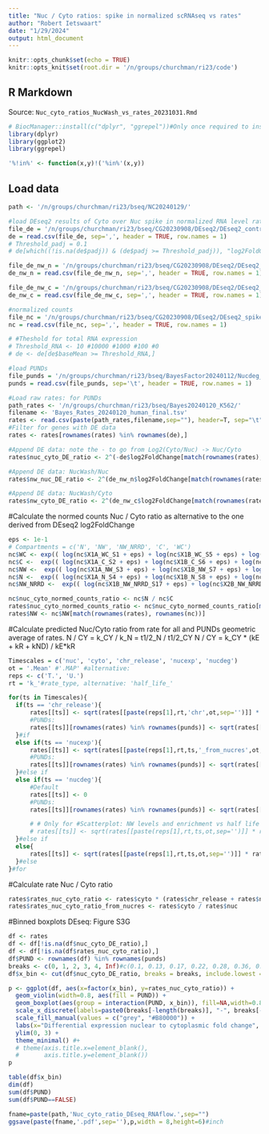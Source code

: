 ```yaml
---
title: "Nuc / Cyto ratios: spike in normalized scRNAseq vs rates"
author: "Robert Ietswaart"
date: "1/29/2024"
output: html_document
---
```


```r
knitr::opts_chunk$set(echo = TRUE)
knitr::opts_knit$set(root.dir = '/n/groups/churchman/ri23/code')
```

## R Markdown
Source: `Nuc_cyto_ratios_NucWash_vs_rates_20231031.Rmd`
```r
# BiocManager::install(c("dplyr", "ggrepel"))#Only once required to install
library(dplyr)
library(ggplot2)
library(ggrepel)

'%!in%' <- function(x,y)!('%in%'(x,y))
```

## Load data
```r
path <- '/n/groups/churchman/ri23/bseq/NC20240129/'

#load DEseq2 results of Cyto over Nuc spike in normalized RNA level ratios: so inverse of Nuc / Cyto
file_de = '/n/groups/churchman/ri23/bseq/CG20230908/DEseq2/DEseq2_contrast_condition_C_vs_N.csv'
de = read.csv(file_de, sep=',', header = TRUE, row.names = 1)
# Threshold_padj = 0.1
# de[which((!is.na(de$padj)) & (de$padj >= Threshold_padj)), "log2FoldChange"] <- 0

file_de_nw_n = '/n/groups/churchman/ri23/bseq/CG20230908/DEseq2/DEseq2_contrast_condition_NW_vs_N.csv'
de_nw_n = read.csv(file_de_nw_n, sep=',', header = TRUE, row.names = 1)

file_de_nw_c = '/n/groups/churchman/ri23/bseq/CG20230908/DEseq2/DEseq2_contrast_condition_NW_vs_C.csv'
de_nw_c = read.csv(file_de_nw_c, sep=',', header = TRUE, row.names = 1)

#normalized counts
file_nc = '/n/groups/churchman/ri23/bseq/CG20230908/DEseq2/DEseq2_spikein_normed_counts.csv'
nc = read.csv(file_nc, sep=',', header = TRUE, row.names = 1)

# #Theshold for total RNA expression
# Threshold_RNA <- 10 #10000 #1000 #100 #0
# de <- de[de$baseMean >= Threshold_RNA,]

#load PUNDs
file_punds = '/n/groups/churchman/ri23/bseq/BayesFactor20240112/Nucdeg_20240112_human_final.tsv'
punds = read.csv(file_punds, sep='\t', header = TRUE, row.names = 1)

#Load raw rates: for PUNDs
path_rates <- '/n/groups/churchman/ri23/bseq/Bayes20240120_K562/'
filename <- 'Bayes_Rates_20240120_human_final.tsv'
rates <- read.csv(paste(path_rates,filename,sep=""), header=T, sep="\t", row.names = 1)
#Filter for genes with DE data
rates <- rates[rownames(rates) %in% rownames(de),]

#Append DE data: note the - to go from Log2(Cyto/Nuc) -> Nuc/Cyto
rates$nuc_cyto_DE_ratio <- 2^(-de$log2FoldChange[match(rownames(rates), rownames(de))])

#Append DE data: NucWash/Nuc
rates$nw_nuc_DE_ratio <- 2^(de_nw_n$log2FoldChange[match(rownames(rates), rownames(de_nw_n))])

#Append DE data: NucWash/Cyto
rates$nw_cyto_DE_ratio <- 2^(de_nw_c$log2FoldChange[match(rownames(rates), rownames(de_nw_c))])
```

#Calculate the normed counts Nuc / Cyto ratio 
as alternative to the one derived from DEseq2 log2FoldChange
```r
eps <- 1e-1
# Compartments = c('N', 'NW', 'NW_NRRD', 'C', 'WC')
nc$WC <- exp(( log(nc$X1A_WC_S1 + eps) + log(nc$X1B_WC_S5 + eps) + log(nc$X2B_WC_S9 + eps) + log(nc$X2C_WC_S13 + eps) ) / 4)
nc$C <-  exp(( log(nc$X1A_C_S2 + eps) + log(nc$X1B_C_S6 + eps) + log(nc$X2B_C_S10 + eps) + log(nc$X2C_C_S14 + eps) ) / 4)
nc$NW <-  exp(( log(nc$X1A_NW_S3 + eps) + log(nc$X1B_NW_S7 + eps) + log(nc$X2B_NW_S11 + eps) + log(nc$X2C_NW_S15 + eps) ) / 4)
nc$N <-  exp(( log(nc$X1A_N_S4 + eps) + log(nc$X1B_N_S8 + eps) + log(nc$X2B_N_S12 + eps) + log(nc$X2C_N_S16 + eps) ) / 4)
nc$NW_NRRD <-  exp(( log(nc$X1B_NW_NRRD_S17 + eps) + log(nc$X2B_NW_NRRD_S18 + eps) + log(nc$X2C_NW_NRRD_S19 + eps) ) / 3)

nc$nuc_cyto_normed_counts_ratio <- nc$N / nc$C
rates$nuc_cyto_normed_counts_ratio <- nc$nuc_cyto_normed_counts_ratio[match(rownames(rates), rownames(nc))]
rates$NW <- nc$NW[match(rownames(rates), rownames(nc))]
```


#Calculate predicted Nuc/Cyto ratio from rate for all and PUNDs
geometric average of rates.
N / CY = k_CY / k_N = t1/2_N / t1/2_CY
N / CY = k_CY * (kE + kR + kND) / kE*kR
```r
Timescales = c('nuc', 'cyto', 'chr_release', 'nucexp', 'nucdeg')
ot = '.Mean' #'.MAP' #alternative: 
reps <- c('T.', 'U.')
rt = 'k_'#rate_type, alternative: 'half_life_'

for(ts in Timescales){
  if(ts == 'chr_release'){
      rates[[ts]] <- sqrt(rates[[paste(reps[1],rt,'chr',ot,sep='')]] * rates[[paste(reps[2],rt,'chr',ot,sep='')]])
      #PUNDs:
      rates[[ts]][rownames(rates) %in% rownames(punds)] <- sqrt(rates[[paste(reps[1],rt,ts,'_from_nucdeg.MAP',sep='')]][rownames(rates) %in% rownames(punds)] * rates[[paste(reps[2],rt,ts,'_from_nucdeg.MAP',sep='')]][rownames(rates) %in% rownames(punds)])
  }#if
  else if(ts == 'nucexp'){
      rates[[ts]] <- sqrt(rates[[paste(reps[1],rt,ts,'_from_nucres',ot,sep='')]] * rates[[paste(reps[2],rt,ts,'_from_nucres',ot,sep='')]])
      #PUNDs:
      rates[[ts]][rownames(rates) %in% rownames(punds)] <- sqrt(rates[[paste(reps[1],rt,ts,'_from_nucdeg.MAP',sep='')]][rownames(rates) %in% rownames(punds)] * rates[[paste(reps[2],rt,ts,'_from_nucdeg.MAP',sep='')]][rownames(rates) %in% rownames(punds)]) 
  }#else if 
  else if(ts == 'nucdeg'){
      #Default
      rates[[ts]] <- 0
      #PUNDs:
      rates[[ts]][rownames(rates) %in% rownames(punds)] <- sqrt(rates[[paste(reps[1],rt,ts,'.MAP',sep='')]][rownames(rates) %in% rownames(punds)] * rates[[paste(reps[2],rt,ts,'.MAP',sep='')]][rownames(rates) %in% rownames(punds)])

      # # Only for #Scatterplot: NW levels and enrichment vs half life nucdeg
      # rates[[ts]] <- sqrt(rates[[paste(reps[1],rt,ts,ot,sep='')]] * rates[[paste(reps[2],rt,ts,ot,sep='')]])  
  }#else if
  else{
      rates[[ts]] <- sqrt(rates[[paste(reps[1],rt,ts,ot,sep='')]] * rates[[paste(reps[2],rt,ts,ot,sep='')]])  
  }#else
}#for
```

#Calculate rate Nuc / Cyto ratio
```r
rates$rates_nuc_cyto_ratio <- rates$cyto * (rates$chr_release + rates$nucexp + rates$nucdeg) / (rates$chr_release * rates$nucexp)
rates$rates_nuc_cyto_ratio_from_nucres <- rates$cyto / rates$nuc
```

#Binned boxplots DEseq: Figure S3G
```r
df <- rates
df <- df[!is.na(df$nuc_cyto_DE_ratio),]
df <- df[!is.na(df$rates_nuc_cyto_ratio),]
df$PUND <- rownames(df) %in% rownames(punds)
breaks <- c(0, 1, 2, 3, 4, Inf)#c(0.1, 0.13, 0.17, 0.22, 0.28, 0.36, 0.47)#, Inf) #c(0.1, 0.2, 0.3, 0.4, Inf)#    # For example, bins from 20-30, 30-40, etc.
df$x_bin <- cut(df$nuc_cyto_DE_ratio, breaks = breaks, include.lowest = TRUE, labels = FALSE, right = TRUE)

p <- ggplot(df, aes(x=factor(x_bin), y=rates_nuc_cyto_ratio)) +
  geom_violin(width=0.8, aes(fill = PUND)) +
  geom_boxplot(aes(group = interaction(PUND, x_bin)), fill=NA,width=0.8, outlier.shape=NA, position = position_dodge2(preserve = "single")) +
  scale_x_discrete(labels=paste0(breaks[-length(breaks)], "-", breaks[-1])) +
  scale_fill_manual(values = c("grey", "#B80000")) +
  labs(x="Differential expression nuclear to cytoplasmic fold change", y="RNA flow nuclear to cytoplasmic RNA ratio \n kCY(kE+kR+kND) / kRkE") +
  ylim(0, 3) +
  theme_minimal() #+
  # theme(axis.title.x=element_blank(),
  #       axis.title.y=element_blank())
p

table(df$x_bin)
dim(df)
sum(df$PUND)
sum(df$PUND==FALSE)

fname=paste(path,'Nuc_cyto_ratio_DEseq_RNAflow.',sep="")
ggsave(paste(fname,'.pdf',sep=''),p,width = 8,height=6)#inch

```